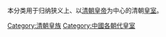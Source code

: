 本分类用于归纳狭义上、以[[清朝皇帝|清朝皇帝]]为中心的清朝[[皇室|皇室]]。

[[Category:清朝皇族|Category:清朝皇族]]
[[Category:中國各朝代皇室|Category:中國各朝代皇室]]